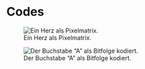 # Codes

![Ein Herz als Pixelmatrix.](https://winf-hsos.github.io/university-docs/images/codes_heart_pixel.png){#fig-heart-pixel-matrix}


![Der Buchstabe "A" als Bitfolge kodiert.](https://winf-hsos.github.io/university-docs/images/codes_ascii_character_a_pixel_bits.png){#fig-char-a-pixel-matrix}

